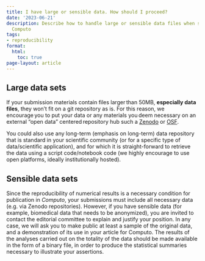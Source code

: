```yaml
---
title: I have large or sensible data. How should I proceed?
date: '2023-06-21'
description: Describe how to handle large or sensible data files when submitting to
  Computo
tags:
- reproducibility
format:
  html:
    toc: true
page-layout: article
---
```


## Large data sets

If your submission materials contain files larger than 50MB, **especially data files**, they won’t fit on a git repository as is. For this reason, we encourage you to put your data or any materials you deem necessary on an external “open data” centered repository hub such a [Zenodo](https://zenodo.org/) or [OSF](https://osf.io/).

You could also use any long-term (emphasis on long-term) data repository that is standard in your scientific community (or for a specific type of data/scientific application), and for which it is straight-forward to retrieve the data using a script code/notebook code (we highly encourage to use open platforms, ideally institutionally hosted).

## Sensible data sets

Since the reproducibility of numerical results is a necessary condition for publication in *Computo*, your submissions must include all necessary data (e.g. via Zenodo repositories). However, if you have sensible data (for example, biomedical data that needs to be anonymized), you are invited to contact the editorial committee to explain and justify your position. In any case, we will ask you to make public at least a sample of the original data, and a demonstration of its use in your article for Computo. The results of the analyses carried out on the totality of the data should be made available in the form of a binary file, in order to produce the statistical summaries necessary to illustrate your assertions.
